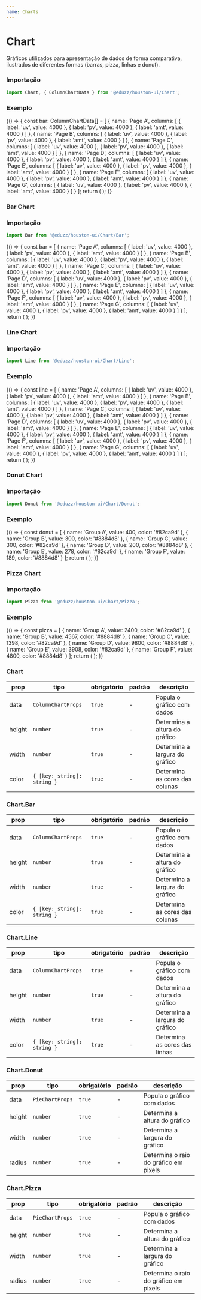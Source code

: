 ```yaml
---
name: Charts
---
```





# Chart

Gráficos utilizados para apresentação de dados de forma comparativa, ilustrados de diferentes formas (barras, pizza,
linhas e donut).

### Importação

```ts
import Chart, { ColumnChartData } from '@eduzz/houston-ui/Chart';
```

### Exemplo

<Playground>
  {() => {
    const bar: ColumnChartData[] = [
      {
        name: 'Page A',
        columns: [
          { label: 'uv', value: 4000 },
          { label: 'pv', value: 4000 },
          { label: 'amt', value: 4000 }
        ]
      },
      {
        name: 'Page B',
        columns: [
          { label: 'uv', value: 4000 },
          { label: 'pv', value: 4000 },
          { label: 'amt', value: 4000 }
        ]
      },
      {
        name: 'Page C',
        columns: [
          { label: 'uv', value: 4000 },
          { label: 'pv', value: 4000 },
          { label: 'amt', value: 4000 }
        ]
      },
      {
        name: 'Page D',
        columns: [
          { label: 'uv', value: 4000 },
          { label: 'pv', value: 4000 },
          { label: 'amt', value: 4000 }
        ]
      },
      {
        name: 'Page E',
        columns: [
          { label: 'uv', value: 4000 },
          { label: 'pv', value: 4000 },
          { label: 'amt', value: 4000 }
        ]
      },
      {
        name: 'Page F',
        columns: [
          { label: 'uv', value: 4000 },
          { label: 'pv', value: 4000 },
          { label: 'amt', value: 4000 }
        ]
      },
      {
        name: 'Page G',
        columns: [
          { label: 'uv', value: 4000 },
          { label: 'pv', value: 4000 },
          { label: 'amt', value: 4000 }
        ]
      }
    ];
    return (
      <Container>
        <Row justifyContent='space-around'>
          <Column xs={12} md={4}>
            <Chart data={bar} color={{ pv: '#8884d8', uv: '#82ca9d' }} width={500} height={300} />
          </Column>
        </Row>
      </Container>
    );
  }}
</Playground>

### Bar Chart

### Importação

```ts
import Bar from '@eduzz/houston-ui/Chart/Bar';
```

<Playground>
  {() => {
    const bar = [
      {
        name: 'Page A',
        columns: [
          { label: 'uv', value: 4000 },
          { label: 'pv', value: 4000 },
          { label: 'amt', value: 4000 }
        ]
      },
      {
        name: 'Page B',
        columns: [
          { label: 'uv', value: 4000 },
          { label: 'pv', value: 4000 },
          { label: 'amt', value: 4000 }
        ]
      },
      {
        name: 'Page C',
        columns: [
          { label: 'uv', value: 4000 },
          { label: 'pv', value: 4000 },
          { label: 'amt', value: 4000 }
        ]
      },
      {
        name: 'Page D',
        columns: [
          { label: 'uv', value: 4000 },
          { label: 'pv', value: 4000 },
          { label: 'amt', value: 4000 }
        ]
      },
      {
        name: 'Page E',
        columns: [
          { label: 'uv', value: 4000 },
          { label: 'pv', value: 4000 },
          { label: 'amt', value: 4000 }
        ]
      },
      {
        name: 'Page F',
        columns: [
          { label: 'uv', value: 4000 },
          { label: 'pv', value: 4000 },
          { label: 'amt', value: 4000 }
        ]
      },
      {
        name: 'Page G',
        columns: [
          { label: 'uv', value: 4000 },
          { label: 'pv', value: 4000 },
          { label: 'amt', value: 4000 }
        ]
      }
    ];
    return (
      <Container>
        <Row justifyContent='space-around'>
          <Column xs={12} md={4}>
            <Chart.Bar data={bar} color={{ pv: '#8884d8', uv: '#82ca9d' }} width={600} height={400} />
          </Column>
        </Row>
      </Container>
    );
  }}
</Playground>

### Line Chart

### Importação

```ts
import Line from '@eduzz/houston-ui/Chart/Line';
```

### Exemplo

<Playground>
  {() => {
    const line = [
      {
        name: 'Page A',
        columns: [
          { label: 'uv', value: 4000 },
          { label: 'pv', value: 4000 },
          { label: 'amt', value: 4000 }
        ]
      },
      {
        name: 'Page B',
        columns: [
          { label: 'uv', value: 4000 },
          { label: 'pv', value: 4000 },
          { label: 'amt', value: 4000 }
        ]
      },
      {
        name: 'Page C',
        columns: [
          { label: 'uv', value: 4000 },
          { label: 'pv', value: 4000 },
          { label: 'amt', value: 4000 }
        ]
      },
      {
        name: 'Page D',
        columns: [
          { label: 'uv', value: 4000 },
          { label: 'pv', value: 4000 },
          { label: 'amt', value: 4000 }
        ]
      },
      {
        name: 'Page E',
        columns: [
          { label: 'uv', value: 4000 },
          { label: 'pv', value: 4000 },
          { label: 'amt', value: 4000 }
        ]
      },
      {
        name: 'Page F',
        columns: [
          { label: 'uv', value: 4000 },
          { label: 'pv', value: 4000 },
          { label: 'amt', value: 4000 }
        ]
      },
      {
        name: 'Page G',
        columns: [
          { label: 'uv', value: 4000 },
          { label: 'pv', value: 4000 },
          { label: 'amt', value: 4000 }
        ]
      }
    ];
    return (
      <Container>
        <Row justifyContent='space-around'>
          <Column xs={12} md={4}>
            <Chart.Line color={{ pv: '#8884d8', uv: '#82ca9d' }} data={line} width={600} height={400} />
          </Column>
        </Row>
      </Container>
    );
  }}
</Playground>

### Donut Chart

### Importação

```ts
import Donut from '@eduzz/houston-ui/Chart/Donut';
```

### Exemplo

<Playground>
  {() => {
    const donut = [
      { name: 'Group A', value: 400, color: '#82ca9d' },
      { name: 'Group B', value: 300, color: '#8884d8' },
      { name: 'Group C', value: 300, color: '#82ca9d' },
      { name: 'Group D', value: 200, color: '#8884d8' },
      { name: 'Group E', value: 278, color: '#82ca9d' },
      { name: 'Group F', value: 189, color: '#8884d8' }
    ];
    return (
      <Container>
        <Row justifyContent='space-around'>
          <Column xs={12} md={4}>
            <Chart.Donut data={donut} width={400} height={400} radius={80} />
          </Column>
        </Row>
      </Container>
    );
  }}
</Playground>

### Pizza Chart

### Importação

```ts
import Pizza from '@eduzz/houston-ui/Chart/Pizza';
```

### Exemplo

<Playground>
  {() => {
    const pizza = [
      { name: 'Group A', value: 2400, color: '#82ca9d' },
      { name: 'Group B', value: 4567, color: '#8884d8' },
      { name: 'Group C', value: 1398, color: '#82ca9d' },
      { name: 'Group D', value: 9800, color: '#8884d8' },
      { name: 'Group E', value: 3908, color: '#82ca9d' },
      { name: 'Group F', value: 4800, color: '#8884d8' }
    ];
    return (
      <Container>
        <Row justifyContent='space-around'>
          <Column xs={12} md={4}>
            <Chart.Pizza data={pizza} width={400} height={400} radius={80} />
          </Column>
        </Row>
      </Container>
    );
  }}
</Playground>

### Chart

| prop   | tipo                        | obrigatório | padrão | descrição                      |
| ------ | --------------------------- | ----------- | ------ | ------------------------------ |
| data   | `ColumnChartProps`          | `true`      | -      | Popula o gráfico com dados     |
| height | `number`                    | `true`      | -      | Determina a altura do gráfico  |
| width  | `number`                    | `true`      | -      | Determina a largura do gráfico |
| color  | `{ [key: string]: string }` | `true`      | -      | Determina as cores das colunas |

### Chart.Bar

| prop   | tipo                        | obrigatório | padrão | descrição                      |
| ------ | --------------------------- | ----------- | ------ | ------------------------------ |
| data   | `ColumnChartProps`          | `true`      | -      | Popula o gráfico com dados     |
| height | `number`                    | `true`      | -      | Determina a altura do gráfico  |
| width  | `number`                    | `true`      | -      | Determina a largura do gráfico |
| color  | `{ [key: string]: string }` | `true`      | -      | Determina as cores das colunas |

### Chart.Line

| prop   | tipo                        | obrigatório | padrão | descrição                      |
| ------ | --------------------------- | ----------- | ------ | ------------------------------ |
| data   | `ColumnChartProps`          | `true`      | -      | Popula o gráfico com dados     |
| height | `number`                    | `true`      | -      | Determina a altura do gráfico  |
| width  | `number`                    | `true`      | -      | Determina a largura do gráfico |
| color  | `{ [key: string]: string }` | `true`      | -      | Determina as cores das linhas  |

### Chart.Donut

| prop   | tipo            | obrigatório | padrão | descrição                             |
| ------ | --------------- | ----------- | ------ | ------------------------------------- |
| data   | `PieChartProps` | `true`      | -      | Popula o gráfico com dados            |
| height | `number`        | `true`      | -      | Determina a altura do gráfico         |
| width  | `number`        | `true`      | -      | Determina a largura do gráfico        |
| radius | `number`        | `true`      | -      | Determina o raio do gráfico em pixels |

### Chart.Pizza

| prop   | tipo            | obrigatório | padrão | descrição                             |
| ------ | --------------- | ----------- | ------ | ------------------------------------- |
| data   | `PieChartProps` | `true`      | -      | Popula o gráfico com dados            |
| height | `number`        | `true`      | -      | Determina a altura do gráfico         |
| width  | `number`        | `true`      | -      | Determina a largura do gráfico        |
| radius | `number`        | `true`      | -      | Determina o raio do gráfico em pixels |
